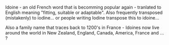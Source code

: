 {{cleanup}}
Idoine - an old French word that is becomming popular again - tranlated to English meaning "fitting, suitable or adaptable".   Also frequently transposed (mistakenly) to iodine... or people writing Iodine transpose this to idoine...  

Also a family name that traces back to 1200's in France - Idoines now live around the world in New Zealand, England, Canada, America, France and ...  ?